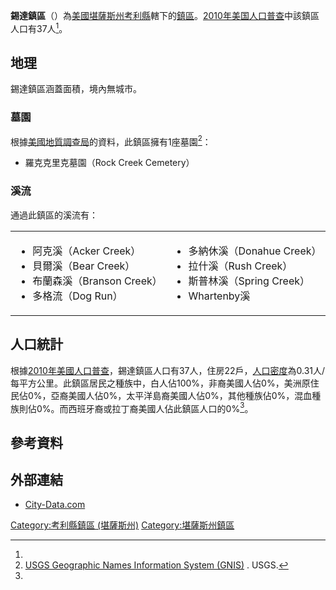 {{noteTA
|G1=USState
}}
{{Infobox settlement
|official_name = 錫達鎮區
|native_name = Cedar Township
|settlement_type = 鎮區
|image_map = Map highlighting Cedar Township, Cowley County, Kansas.svg
|map_caption = 錫達鎮區在考利縣的位置
|coordinates_display = inline,title
|coordinates_region = US-KS
|subdivision_type = [[世界政區索引|國家]]
|subdivision_name = [[美国|美国]]
|subdivision_type1 = [[美國行政區劃|州]]
|subdivision_name1 = [[堪薩斯州|堪薩斯州]]
|subdivision_type2 = [[堪薩斯州行政區劃|縣]]
|subdivision_name2 = [[考利縣_(堪薩斯州)|考利縣]]
|area_total_km2 = 120.26
|area_land_km2 = 119.47
|area_water_km2 = 0.79
|area_total_sq_mi =
|area_land_sq_mi =
|area_water_sq_mi =
|area_water_percent = 0.66
|population_as_of = [[2010年美国人口普查|2010]]
|population_footnotes = <ref name="Census 2010">{{cite web| url=http://factfinder2.census.gov| title=Race, Hispanic or Latino, Age, and Housing Occupancy: 2010 Census Redistricting Data, Cedar township, Cowley County, Kansas| publisher=U.S. Census Bureau, American FactFinder 2| accessdate=2016-05-24| archive-date=2013-09-11| archive-url=https://web.archive.org/web/20130911234518/http://factfinder2.census.gov/| dead-url=no}}</ref>
|population_total = 37
|population_density_km2 = auto
|elevation_footnotes = 
|elevation_m = 378
|elevation_ft = 1240
|latd = 37
|latm = 03
|lats = 10
|latNS = N
|longd = 96
|longm = 34
|longs = 57
|longEW = W
|postal_code_type =
|postal_code = 
|blank_name = [[聯邦資料處理標準|FIPS代碼]]
|blank_info = 20-11250
|blank1_name = [[地名信息系统|GNIS編號]] 
|blank1_info = [http://geonames.usgs.gov/pls/gnispublic/f?p=gnispq:3:::NO::P3_FID:0469066 0469066]
|website = 
|footnotes = 
}}

'''錫達鎮區'''（{{lang-en|'''Cedar Township'''}}）為[[美國|美國]][[堪薩斯州|堪薩斯州]][[考利縣_(堪薩斯州)|考利縣]]轄下的[[行政鎮區|鎮區]]。[[2010年美国人口普查|2010年美国人口普查]]中該鎮區人口有37人<ref name="Census 2010"/>。

==地理==
錫達鎮區涵蓋面積{{convert|120.26|km2|sqmi}}，境內無城市。

===墓園===
根據[[美國地質調查局|美國地質調查局]]的資料，此鎮區擁有1座墓園<ref>[http://geonames.usgs.gov/domestic/index.html USGS Geographic Names Information System (GNIS)] {{Wayback|url=http://geonames.usgs.gov/domestic/index.html |date=20190428150204 }}. USGS.</ref>：
*羅克克里克墓園（Rock Creek Cemetery）

===溪流===
通過此鎮區的溪流有：
{|
|
*阿克溪（Acker Creek）
*貝爾溪（Bear Creek）
*布蘭森溪（Branson Creek）
*多格流（Dog Run）
|
*多納休溪（Donahue Creek）
*拉什溪（Rush Creek）
*斯普林溪（Spring Creek）
*Whartenby溪
|}

==人口統計==
根據[[2010年美國人口普查|2010年美國人口普查]]，錫達鎮區人口有37人，住房22戶，[[人口密度|人口密度]]為0.31人/每平方公里。此鎮區居民之種族中，白人佔100%，非裔美國人佔0%，美洲原住民佔0%，亞裔美國人佔0%，太平洋島裔美國人佔0%，其他種族佔0%，混血種族則佔0%。而西班牙裔或拉丁裔美國人佔此鎮區人口的0%<ref name="Census 2010"/>。

==參考資料==
{{reflist}}

==外部連結==
*[http://www.city-data.com/township/Cedar-Cowley-KS.html City-Data.com] {{Wayback|url=http://www.city-data.com/township/Cedar-Cowley-KS.html |date=20121021212607 }}

{{考利縣 (堪薩斯州)}}

{{DEFAULTSORT:Cedar}}
[[Category:考利縣鎮區_(堪薩斯州)|Category:考利縣鎮區 (堪薩斯州)]]
[[Category:堪薩斯州鎮區|Category:堪薩斯州鎮區]]